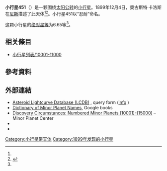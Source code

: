 {{Infobox planet
 | minorplanet     = yes
 | name            = 451 Patientia
 | background      = #D6D6D6
 | image = 
 | image_size      = 
 | caption         =
 | discovery_ref   =  <ref name="MPC-object" />
 | discoverer      = [[奧古斯特·卡洛斯|奧古斯特·卡洛斯]]
 | discovery_site  = [[尼斯|尼斯]]
 | discovered      = 1899年12月4日
 | mpc_name        = 451 Patientia
 | alt_names       = 451 Patientia
 | pronounced      = 
 | named_after     = <ref name="MPC-object" />
 | mp_category     = [[主帶小行星|主帶小行星]] <ref name="MPC-object" /><ref name="jpldata" />
 | orbit_ref       = <ref name="a">[http://ssd.jpl.nasa.gov/sbdb.cgi?sstr=451 451] {{Wayback|url=http://ssd.jpl.nasa.gov/sbdb.cgi?sstr=451 |date=20140901232628 }}，小行星數據庫瀏覽器（JPL Small-Body Database Browser）－[[美国国家航空航天局|美国国家航空航天局]]喷气推进实验室</ref>
 | epoch           = 2018-03-23.0（[[儒略日|JD]] 2458200.5）
 | uncertainty     = 0
 | observation_arc = 
 | aphelion = {{convert|3.291|AU|km|3|abbr=on|lk=out}}
 | perihelion      = {{convert|2.8307547|AU|km|3|abbr=on}}
 | semimajor       = 3.0610780
 | eccentricity    = 0.0752426
 | period          = 5.36[[儒略年|yr]]
 | mean_anomaly    = 29.84360[[度|°]]
 | mean_motion     = {{Deg2DMS|0.18403150|sup=ms}} / day
 | inclination     = 15.23848
 | asc_node        = 89.23959°
 | arg_peri        = 336.88726
 | mean_diameter   = 
 | rotation        = 
 | albedo          =
 | spectral_type   =
 | abs_magnitude   = 6.65<ref name="jpldata" />
}}
'''小行星451'''（{{lang-en|451 Patientia}}）是一颗围绕[[太阳|太阳]][[公转|公转]]的[[小行星|小行星]]。1899年12月4日，奧古斯特·卡洛斯在[[尼斯|尼斯]]描述了此天体<ref name="a" /><ref>{{cite news|title=小行星列表|url=http://cfa-www.harvard.edu/iau/lists/NumberedMPs.txt|accessdate=2018-10-19|newspaper=哈佛大学|archive-date=2008-05-17|archive-url=https://web.archive.org/web/20080517010638/http://cfa-www.harvard.edu/iau/lists/NumberedMPs.txt|dead-url=no}}</ref>。小行星451以“忍耐”命名。

这颗小行星的[[绝对星等|绝对星等]]为6.65等<ref name="a" />。

== 相关條目 ==
*[[小行星列表/10001-11000|小行星列表/10001-11000]]

== 參考資料 ==
{{reflist|refs=

<ref name="jpldata">{{cite web
 |type         = 2018-01-26 last obs.
 |title        = JPL Small-Body Database Browser:451 Patientia-451 Patientia
 |url          = https://ssd.jpl.nasa.gov/sbdb.cgi?sstr=451
 |publisher    = [[Jet_Propulsion_Laboratory|Jet Propulsion Laboratory]]
 |accessdate   = 28 March 2018
 |archive-date = 2021-01-28
 |archive-url  = https://web.archive.org/web/20210128130851/https://ssd.jpl.nasa.gov/sbdb.cgi?sstr=451
 |dead-url     = no
}}</ref>

<ref name="MPC-object">{{cite web
  |title      = 451 Patientia
  |work      = Minor Planet Center
  |url      = https://www.minorplanetcenter.net/db_search/show_object?object_id=451
  |accessdate      = 28 March 2018
  |archive-date      = 2014-01-03
  |archive-url      = https://web.archive.org/web/20140103183912/http://www.minorplanetcenter.net/db_search/show_object?object_id=451
  |dead-url      = no
  }}</ref>

}}

==  外部連結 ==
* [http://www.minorplanet.info/PHP/lcdbsummaryquery.php Asteroid Lightcurve Database (LCDB)] {{Wayback|url=http://www.minorplanet.info/PHP/lcdbsummaryquery.php |date=20171210173955 }}, query form ([http://www.minorplanet.info/lightcurvedatabase.html info] {{Wayback|url=http://www.minorplanet.info/lightcurvedatabase.html |date=20171216050541 }})
* [https://books.google.com/books?id=aeAg1X7afOoC&pg Dictionary of Minor Planet Names], Google books
* [http://www.minorplanetcenter.net/iau/lists/NumberedMPs010001.html Discovery Circumstances: Numbered Minor Planets (10001)-(15000)] {{Wayback|url=http://www.minorplanetcenter.net/iau/lists/NumberedMPs010001.html |date=20180612162317 }} – Minor Planet Center
* {{AstDys|451}}
* {{JPL small body}}

{{Minor Planet Number|[[小行星450|小行星450]]|[[小行星452|小行星452]]}}
{{小天体}}

[[Category:小行星带天体|Category:小行星带天体]]
[[Category:1899年发现的小行星|Category:1899年发现的小行星]]